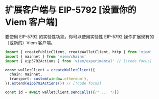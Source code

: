 # 扩展客户端与 EIP-5792 [设置你的 Viem 客户端]

要使用 EIP-5792 的实验性功能，你可以使用实验性 EIP-5792 操作扩展现有的（或新的）Viem 客户端。

```ts
import { createPublicClient, createWalletClient, http } from 'viem'
import { mainnet } from 'viem/chains'
import { eip5792Actions } from 'viem/experimental' // [!code focus]

const walletClient = createWalletClient({
  chain: mainnet,
  transport: custom(window.ethereum!),
}).extend(eip5792Actions()) // [!code focus]

const id = await walletClient.sendCalls({/* ... */})
```
